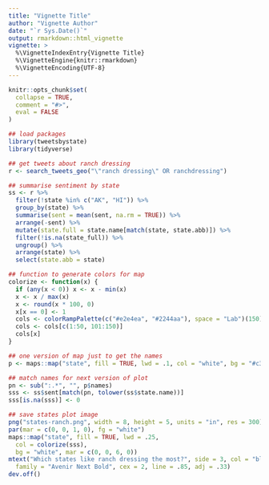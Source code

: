 ```yaml
---
title: "Vignette Title"
author: "Vignette Author"
date: "`r Sys.Date()`"
output: rmarkdown::html_vignette
vignette: >
  %\VignetteIndexEntry{Vignette Title}
  %\VignetteEngine{knitr::rmarkdown}
  %\VignetteEncoding{UTF-8}
---
```


```r
knitr::opts_chunk$set(
  collapse = TRUE,
  comment = "#>",
  eval = FALSE
)
```

```r
## load packages
library(tweetsbystate)
library(tidyverse)

## get tweets about ranch dressing
r <- search_tweets_geo("\"ranch dressing\" OR ranchdressing")

## summarise sentiment by state
ss <- r %>%
  filter(!state %in% c("AK", "HI")) %>%
  group_by(state) %>%
  summarise(sent = mean(sent, na.rm = TRUE)) %>%
  arrange(-sent) %>%
  mutate(state.full = state.name[match(state, state.abb)]) %>%
  filter(!is.na(state_full)) %>%
  ungroup() %>%
  arrange(state) %>%
  select(state.abb = state)

## function to generate colors for map
colorize <- function(x) {
  if (any(x < 0)) x <- x - min(x)
  x <- x / max(x)
  x <- round(x * 100, 0)
  x[x == 0] <- 1
  cols <- colorRampPalette(c("#e2e4ea", "#2244aa"), space = "Lab")(150)
  cols <- cols[c(1:50, 101:150)]
  cols[x]
}

## one version of map just to get the names
p <- maps::map("state", fill = TRUE, lwd = .1, col = "white", bg = "#c3c6cf")

## match names for next version of plot
pn <- sub(":.*", "", p$names)
sss <- ss$sent[match(pn, tolower(ss$state.name))]
sss[is.na(sss)] <- 0

## save states plot image
png("states-ranch.png", width = 8, height = 5, units = "in", res = 300)
par(mar = c(0, 0, 1, 0), fg = "white")
maps::map("state", fill = TRUE, lwd = .25,
  col = colorize(sss),
  bg = "white", mar = c(0, 0, 6, 0))
mtext("Which states like ranch dressing the most?", side = 3, col = "black",
  family = "Avenir Next Bold", cex = 2, line = .85, adj = .33)
dev.off()
```

